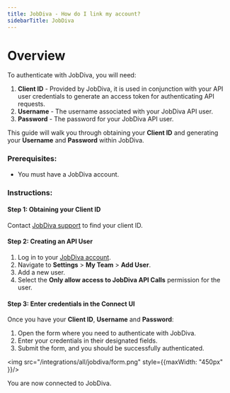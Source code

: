 ```yaml
---
title: JobDiva - How do I link my account?
sidebarTitle: JobDiva
---
```


# Overview

To authenticate with JobDiva, you will need:
1. **Client ID** - Provided by JobDiva, it is used in conjunction with your API user credentials to generate an access token for authenticating API requests.
2. **Username** - The username associated with your JobDiva API user.
3. **Password** - The password for your JobDiva API user.

This guide will walk you through obtaining your **Client ID** and generating your **Username** and **Password** within JobDiva.

### Prerequisites:

- You must have a JobDiva account.

### Instructions:

#### Step 1: Obtaining your Client ID

Contact [JobDiva support](mailto:support@jobdiva.com) to find your client ID.

#### Step 2: Creating an API User
1. Log in to your [JobDiva account](https://login.jobdiva.com/).
2. Navigate to **Settings** > **My Team** > **Add User**.
3. Add a new user.
4. Select the **Only allow access to JobDiva API Calls** permission for the user.

#### Step 3: Enter credentials in the Connect UI

Once you have your **Client ID**, **Username** and **Password**:
1. Open the form where you need to authenticate with JobDiva.
2. Enter your credentials in their designated fields.
3. Submit the form, and you should be successfully authenticated.

<img src="/integrations/all/jobdiva/form.png" style={{maxWidth: "450px" }}/>

You are now connected to JobDiva.